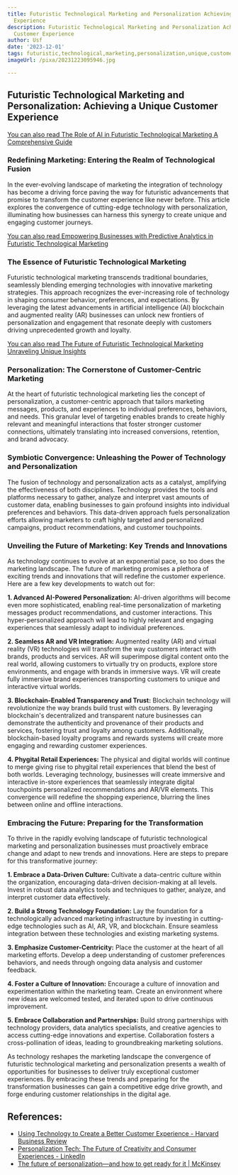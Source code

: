 ```yaml
---
title: Futuristic Technological Marketing and Personalization Achieving a Unique Customer
  Experience
description: Futuristic Technological Marketing and Personalization Achieving a Unique
  Customer Experience
author: Usf
date: '2023-12-01'
tags: futuristic,technological,marketing,personalization,unique,customerexperience
imageUrl: /pixa/20231223095946.jpg

---
```

## Futuristic Technological Marketing and Personalization: Achieving a Unique Customer Experience

[You can also read The Role of AI  in Futuristic Technological Marketing A Comprehensive Guide](The%20Role%20of%20AI%20in%20Futuristic%20Technological%20Marketing%20A%20Comprehensive%20Guide)


### Redefining Marketing: Entering the Realm of Technological Fusion

In the ever-evolving landscape of marketing the integration of technology has  become a driving force paving the way for futuristic  advancements that promise  to transform the  customer experience like never before. This article  explores  the convergence  of cutting-edge technology with personalization, illuminating how businesses can harness this synergy to  create unique and engaging customer journeys.

[You can also read Empowering  Businesses with Predictive Analytics in Futuristic Technological Marketing](Empowering%20Businesses%20with%20Predictive%20Analytics%20in%20Futuristic%20Technological%20Marketing)


### The Essence of Futuristic Technological Marketing

Futuristic technological marketing transcends traditional boundaries, seamlessly  blending emerging technologies with  innovative marketing strategies. This  approach  recognizes the ever-increasing role of technology in shaping consumer behavior, preferences, and  expectations. By leveraging the  latest advancements in artificial intelligence (AI) blockchain and augmented reality (AR) businesses can unlock new frontiers of personalization and engagement that resonate deeply with customers driving unprecedented growth  and loyalty.

[You can  also read The Future of Futuristic Technological Marketing Unraveling  Unique Insights](The%20Future%20of%20Futuristic%20Technological%20Marketing%20Unraveling%20Unique%20Insights)


### Personalization:  The  Cornerstone of Customer-Centric Marketing

At the  heart of futuristic technological marketing lies  the concept of personalization, a customer-centric approach that tailors marketing messages, products, and experiences to individual preferences, behaviors, and  needs. This granular level of targeting enables brands to create highly relevant and meaningful interactions that foster stronger customer connections, ultimately translating into increased conversions, retention, and brand advocacy.

### Symbiotic  Convergence: Unleashing the Power of  Technology and Personalization

The fusion of technology and  personalization  acts as a catalyst, amplifying the effectiveness of both disciplines. Technology provides the tools and platforms necessary to gather, analyze and interpret vast amounts of customer data, enabling businesses to gain profound insights into individual preferences and behaviors. This data-driven approach fuels personalization efforts allowing marketers to craft highly targeted and  personalized  campaigns, product recommendations, and  customer touchpoints.

### Unveiling the Future of Marketing: Key Trends and Innovations

As technology continues to evolve at an exponential pace, so too does the marketing landscape. The future of marketing promises a plethora of exciting trends and innovations that will redefine the customer experience. Here are a few key developments to watch  out  for:

**1. Advanced AI-Powered Personalization:** AI-driven algorithms will become even more  sophisticated, enabling  real-time personalization of marketing  messages product recommendations, and customer interactions. This hyper-personalized  approach will lead to highly relevant and engaging experiences that seamlessly adapt to individual preferences.

**2. Seamless AR  and VR  Integration:** Augmented reality (AR) and virtual reality (VR) technologies will transform the way customers interact with brands, products and services. AR will superimpose digital content onto the real world, allowing customers to virtually try on products, explore store environments, and  engage with brands in immersive ways. VR will create fully immersive  brand experiences transporting customers to unique and interactive  virtual worlds.

**3. Blockchain-Enabled Transparency and Trust:** Blockchain technology will revolutionize the way brands build trust with customers. By leveraging blockchain's  decentralized and transparent nature businesses can demonstrate the authenticity and provenance of their products and  services,  fostering trust and loyalty  among customers. Additionally, blockchain-based loyalty programs and rewards systems will create more engaging and rewarding  customer experiences.

**4. Phygital Retail Experiences:** The physical and digital  worlds will  continue to merge giving rise to phygital retail experiences that blend the best  of both worlds. Leveraging technology, businesses  will create immersive and interactive in-store experiences that seamlessly integrate digital touchpoints personalized recommendations and AR/VR elements. This convergence will redefine  the shopping experience,  blurring the lines between online and offline interactions.

###  Embracing the  Future: Preparing for the Transformation

To thrive in the rapidly  evolving landscape of futuristic technological marketing and personalization businesses must proactively embrace change and adapt  to new trends and innovations.  Here are steps to prepare for this transformative journey:

**1. Embrace a Data-Driven Culture:**  Cultivate  a data-centric culture within the organization, encouraging  data-driven decision-making at all levels. Invest in robust data analytics tools and techniques  to  gather, analyze, and  interpret customer data effectively.

**2. Build a  Strong Technology Foundation:** Lay the foundation for a technologically advanced marketing  infrastructure by investing  in cutting-edge technologies such as AI, AR,  VR, and blockchain. Ensure seamless integration between these technologies and  existing marketing systems.

**3.  Emphasize Customer-Centricity:** Place the customer at  the heart of all marketing efforts. Develop a deep understanding of customer preferences behaviors, and needs  through ongoing data analysis and customer  feedback.

**4. Foster a Culture of Innovation:** Encourage a culture of innovation and experimentation within the marketing team. Create an environment where new ideas are welcomed tested, and iterated upon to drive continuous improvement.

**5. Embrace Collaboration and Partnerships:** Build strong partnerships with technology providers, data analytics specialists, and  creative agencies  to access cutting-edge innovations and  expertise. Collaboration fosters a cross-pollination of ideas, leading to groundbreaking marketing solutions.

As technology reshapes the marketing landscape the convergence of futuristic technological marketing and personalization presents a wealth of opportunities for businesses to deliver  truly exceptional customer  experiences. By embracing these trends and preparing  for the transformation businesses can gain  a competitive  edge  drive growth, and forge enduring customer relationships in the digital  age.

## References:
- [Using Technology to Create a Better Customer Experience - Harvard Business Review](https://hbr.org/2023/03/using-technology-to-create-a-better-customer-experience)
- [Personalization Tech: The Future of Creativity and Consumer Experiences - LinkedIn](https://www.linkedin.com/pulse/personalization-tech-future-creativity-consumer-experiences-jd-rico)
- [The future of personalization—and how to get ready for it | McKinsey](https://www.mckinsey.com/capabilities/growth-marketing-and-sales/our-insights/the-future-of-personalization-and-how-to-get-ready-for-it)
